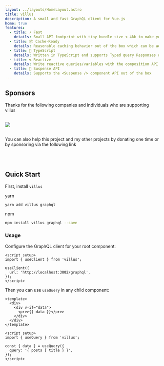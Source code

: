 ```yaml
---
layout: ../layouts/HomeLayout.astro
title: villus
description: A small and fast GraphQL client for Vue.js
home: true
features:
  - title: ⚡️ Fast
    details: Small API footprint with tiny bundle size < 4kb to make your apps load faster
  - title: 📦 Cache-Ready
    details: Reasonable caching behavior out of the box which can be adjusted per query
  - title: 👕 TypeScript
    details: Written in TypeScript and supports Typed query Responses and variables
  - title: ☢️ Reactive
    details: Write reactive queries/variables with the composition API
  - title: 🚟 Suspense API
    details: Supports the <Suspense /> component API out of the box
---
```


## Sponsors

Thanks for the following companies and individuals who are supporting villus

<br />

<a href="https://github.com/sponsors/logaretm">
  <img src="https://sponsors.logaretm.com/sponsors.svg" />
</a>

<br />

<br />

You can also help this project and my other projects by donating one time or by sponsoring via the following link

<br />

<div class="flex items-center justify-center">
  <sponsor-button></sponsor-button>
</div>

<br />

## Quick Start

First, install `villus`

yarn

```sh
yarn add villus graphql
```

npm

```sh
npm install villus graphql --save
```

### Usage

Configure the GraphQL client for your root component:

```vue
<script setup>
import { useClient } from 'villus';

useClient({
  url: 'http://localhost:3002/graphql',
});
</script>
```

Then you can use `useQuery` in any child component:

```vue
<template>
  <div>
    <div v-if="data">
      <pre>{{ data }}</pre>
    </div>
  </div>
</template>

<script setup>
import { useQuery } from 'villus';

const { data } = useQuery({
  query: '{ posts { title } }',
});
</script>
```
